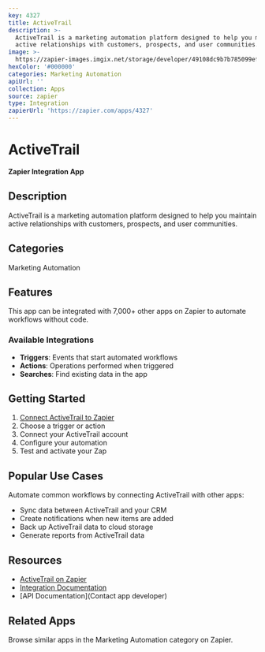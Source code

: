 ```yaml
---
key: 4327
title: ActiveTrail
description: >-
  ActiveTrail is a marketing automation platform designed to help you maintain
  active relationships with customers, prospects, and user communities.
image: >-
  https://zapier-images.imgix.net/storage/developer/49108dc9b7b785099efb5bad3138b04a.png?auto=format%2Ccompress&ixlib=python-3.0.0&q=50
hexColor: '#000000'
categories: Marketing Automation
apiUrl: ''
collection: Apps
source: zapier
type: Integration
zapierUrl: 'https://zapier.com/apps/4327'
---
```

# ActiveTrail

**Zapier Integration App**

## Description

ActiveTrail is a marketing automation platform designed to help you maintain active relationships with customers, prospects, and user communities.

## Categories

Marketing Automation

## Features

This app can be integrated with 7,000+ other apps on Zapier to automate workflows without code.

### Available Integrations

- **Triggers**: Events that start automated workflows
- **Actions**: Operations performed when triggered
- **Searches**: Find existing data in the app

## Getting Started

1. [Connect ActiveTrail to Zapier](https://zapier.com/apps/4327)
2. Choose a trigger or action
3. Connect your ActiveTrail account
4. Configure your automation
5. Test and activate your Zap

## Popular Use Cases

Automate common workflows by connecting ActiveTrail with other apps:

- Sync data between ActiveTrail and your CRM
- Create notifications when new items are added
- Back up ActiveTrail data to cloud storage
- Generate reports from ActiveTrail data

## Resources

- [ActiveTrail on Zapier](https://zapier.com/apps/4327)
- [Integration Documentation](https://zapier.com/apps/4327/integrations)
- [API Documentation](Contact app developer)

## Related Apps

Browse similar apps in the Marketing Automation category on Zapier.
